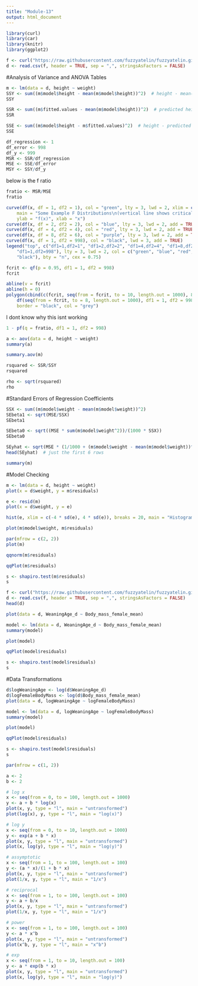 ```yaml
---
title: "Module-13"
output: html_document
---
```


```r
library(curl)
library(car)
library(knitr)
library(ggplot2)
```
```r
f <- curl("https://raw.githubusercontent.com/fuzzyatelin/fuzzyatelin.github.io/master/AN597_Fall17/zombies.csv")
d <- read.csv(f, header = TRUE, sep = ",", stringsAsFactors = FALSE)
```
#Analysis of Variance and ANOVA Tables
```r
m <- lm(data = d, height ~ weight)
SSY <- sum((m$model$height - mean(m$model$height))^2)  # height - mean(height)
SSY
```
```r
SSR <- sum((m$fitted.values - mean(m$model$height))^2)  # predicted height - mean height
SSR
```
```r
SSE <- sum((m$model$height - m$fitted.values)^2)  # height - predicted height
SSE
```
```r
df_regression <- 1
df_error <- 998
df_y <- 999
MSR <- SSR/df_regression
MSE <- SSE/df_error
MSY <- SSY/df_y
```
below is the f ratio
```r
fratio <- MSR/MSE
fratio
```
```r
curve(df(x, df = 1, df2 = 1), col = "green", lty = 3, lwd = 2, xlim = c(0, 10), 
    main = "Some Example F Distributions\n(vertical line shows critical value for df1=1,df2=998)", 
    ylab = "f(x)", xlab = "x")
curve(df(x, df = 2, df2 = 2), col = "blue", lty = 3, lwd = 2, add = TRUE)
curve(df(x, df = 4, df2 = 4), col = "red", lty = 3, lwd = 2, add = TRUE)
curve(df(x, df = 8, df2 = 6), col = "purple", lty = 3, lwd = 2, add = TRUE)
curve(df(x, df = 1, df2 = 998), col = "black", lwd = 3, add = TRUE)
legend("top", c("df1=1,df2=1", "df1=2,df2=2", "df1=4,df2=4", "df1=8,df2=6", 
    "df1=1,df2=998"), lty = 3, lwd = 2, col = c("green", "blue", "red", "purple", 
    "black"), bty = "n", cex = 0.75)

fcrit <- qf(p = 0.95, df1 = 1, df2 = 998)
fcrit
```
```r
abline(v = fcrit)
abline(h = 0)
polygon(cbind(c(fcrit, seq(from = fcrit, to = 10, length.out = 1000), 8), c(0, 
    df(seq(from = fcrit, to = 8, length.out = 1000), df1 = 1, df2 = 998), 0)), 
    border = "black", col = "grey")
```
I dont know why this isnt working
```r
1 - pf(q = fratio, df1 = 1, df2 = 998)
```
```r
a <- aov(data = d, height ~ weight)
summary(a)
```
```r
summary.aov(m)
```
```r
rsquared <- SSR/SSY
rsquared
```
```r
rho <- sqrt(rsquared)
rho
```
#Standard Errors of Regression Coefficients
```r
SSX <- sum((m$model$weight - mean(m$model$weight))^2)
SEbeta1 <- sqrt(MSE/SSX)
SEbeta1
```
```r
SEbeta0 <- sqrt((MSE * sum(m$model$weight^2))/(1000 * SSX))
SEbeta0
```
```r
SEyhat <- sqrt(MSE * (1/1000 + (m$model$weight - mean(m$model$weight))^2/SSX))
head(SEyhat)  # just the first 6 rows
```
```r
summary(m)
```
#Model Checking
```r
m <- lm(data = d, height ~ weight)
plot(x = d$weight, y = m$residuals)
```
```r
e <- resid(m)
plot(x = d$weight, y = e)
```
```r
hist(e, xlim = c(-4 * sd(e), 4 * sd(e)), breaks = 20, main = "Histogram of Residuals")
```
```r
plot(m$model$weight, m$residuals)
```
```r
par(mfrow = c(2, 2))
plot(m)
```
```r
qqnorm(m$residuals)
```
```r
qqPlot(m$residuals)
```
```r
s <- shapiro.test(m$residuals)
s
```
```r
f <- curl("https://raw.githubusercontent.com/fuzzyatelin/fuzzyatelin.github.io/master/AN597_Fall17/KamilarAndCooperData.csv")
d <- read.csv(f, header = TRUE, sep = ",", stringsAsFactors = FALSE)
head(d)
```
```r
plot(data = d, WeaningAge_d ~ Body_mass_female_mean)
```
```r
model <- lm(data = d, WeaningAge_d ~ Body_mass_female_mean)
summary(model)
```
```r
plot(model)
```
```r
qqPlot(model$residuals)
```
```r
s <- shapiro.test(model$residuals)
s
```
#Data Transformations
```r
d$logWeaningAge <- log(d$WeaningAge_d)
d$logFemaleBodyMass <- log(d$Body_mass_female_mean)
plot(data = d, logWeaningAge ~ logFemaleBodyMass)
```
```r
model <- lm(data = d, logWeaningAge ~ logFemaleBodyMass)
summary(model)
```
```r
plot(model)
```
```r
qqPlot(model$residuals)
```
```r
s <- shapiro.test(model$residuals)
s
```
```r
par(mfrow = c(1, 2))

a <- 2
b <- 2

# log x
x <- seq(from = 0, to = 100, length.out = 1000)
y <- a + b * log(x)
plot(x, y, type = "l", main = "untransformed")
plot(log(x), y, type = "l", main = "log(x)")
```
```r
# log y
x <- seq(from = 0, to = 10, length.out = 1000)
y <- exp(a + b * x)
plot(x, y, type = "l", main = "untransformed")
plot(x, log(y), type = "l", main = "log(y)")
```
```r
# assymptotic
x <- seq(from = 1, to = 100, length.out = 100)
y <- (a * x)/(1 + b * x)
plot(x, y, type = "l", main = "untransformed")
plot(1/x, y, type = "l", main = "1/x")
```
```r
# reciprocal
x <- seq(from = 1, to = 100, length.out = 100)
y <- a + b/x
plot(x, y, type = "l", main = "untransformed")
plot(1/x, y, type = "l", main = "1/x")
```
```r
# power
x <- seq(from = 1, to = 100, length.out = 100)
y <- a * x^b
plot(x, y, type = "l", main = "untransformed")
plot(x^b, y, type = "l", main = "x^b")
```
```r
# exp
x <- seq(from = 1, to = 10, length.out = 100)
y <- a * exp(b * x)
plot(x, y, type = "l", main = "untransformed")
plot(x, log(y), type = "l", main = "log(y)")
```
























